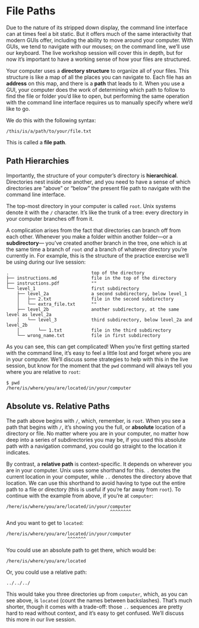 File Paths
==========

Due to the nature of its stripped down display, the command line interface can 
at times feel a bit static. But it offers much of the same interactivity that 
modern GUIs offer, including the ability to move around your computer. With GUIs, 
we tend to navigate with our mouses; on the command line, we'll use our keyboard. 
The live workshop session will cover this in depth, but for now it's important to 
have a working sense of how your files are structured.

Your computer uses a **directory structure** to organize all of your files. This 
structure is like a map of all the places you can navigate to. Each file has an 
**address** on this map, and there is a **path** that leads to it. When you use a 
GUI, your computer does the work of determining which path to follow to find 
the file or folder you'd like to open, but performing the same operation with the 
command line interface requires us to manually specify where we'd like to go.

We do this with the following syntax:

```
/this/is/a/path/to/your/file.txt
```

This is called a **file path**.

Path Hierarchies
----------------

Importantly, the structure of your computer's directory is **hierarchical**. 
Directories nest inside one another, and you need to have a sense of which 
directories are "above" or "below" the present file path to navigate with the
command line interface.

The top-most directory in your computer is called `root`. Unix systems denote it 
with the `/` character. It's like the trunk of a tree: every directory in your 
computer branches off from it.

A complication arises from the fact that directories can branch off from each 
other. Whenever you make a folder within another folder---or a **subdirectory**---
you've created another branch in the tree, one which is at the same time a branch 
of `root` *and* a branch of whatever directory you're currently in. For example, 
this is the structure of the practice exercise we'll be using during our live 
session:

```
.                               top of the directory
├── instructions.md             file in the top of the directory
├── instructions.pdf            ""
└── level_1                     first subdirectory
    ├── level_2a                a second subdirectory, below level_1
    │   ├── 2.txt               file in the second subdirectory
    │   └── extra_file.txt      ""
    ├── level_2b                another subdirectory, at the same level as level_2a
    │   └── level_3             third subdirectory, below level_2a and level_2b
    │       └── 1.txt           file in the third subdirectory
    └── wrong_name.txt          file in first subdirectory
```

As you can see, this can get complicated! When you're first getting started with 
the command line, it's easy to feel a little lost and forget where you are in 
your computer. We'll discuss some strategies to help with this in the live 
session, but know for the moment that the `pwd` command will always tell you where 
you are relative to `root`:

```
$ pwd
/here/is/where/you/are/located/in/your/computer
```

Absolute vs. Relative Paths
---------------------------

The path above begins with `/`, which, remember, is `root`. When you see a path 
that begins with `/`, it's showing you the full, or **absolute** location of a 
directory or file. No matter where you are in your computer, no matter how deep 
into a series of subdirectories you may be, if you used this absolute path with 
a navigation command, you could go straight to the location it indicates.

By contrast, a **relative path** is context-specific. It depends on wherever you 
are in your computer. Unix uses some shorthand for this. `.` denotes the current 
location in your computer, while `..` denotes the directory above that location. 
We can use this shorthand to avoid having to type out the entire path to a file 
or directory (this is useful if you're far away from `root`). To continue with 
the example from above, if you're at `computer`:

```
/here/is/where/you/are/located/in/your/computer
                                       ^^^^^^^^
```

And you want to get to `located`:

```
/here/is/where/you/are/located/in/your/computer
                       ^^^^^^^
```

You could use an absolute path to get there, which would be:

```
/here/is/where/you/are/located
```

Or, you could use a relative path:

```
../../../
```

This would take you three directories up from `computer`, which, as you can see 
above, is `located` (count the names between backslashes). That's much shorter, 
though it comes with a trade-off: those `..` sequences are pretty hard to read 
without context, and it's easy to get confused. We'll discuss this more in our 
live session.